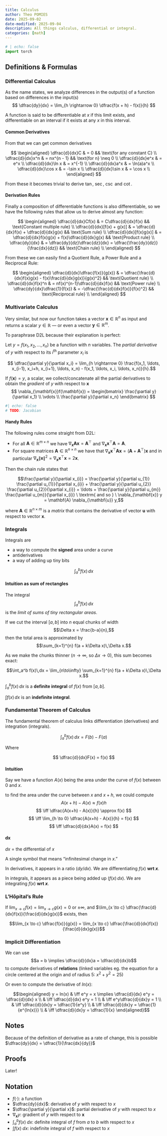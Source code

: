 ```yaml
---
title: Calculus
author: Theo POMIES
date: 2025-09-02
date-modified: 2025-09-04
description: All things calculus, differential or integral.
categories: [math]
---
```


```python
# | echo: false
import torch
```

## Definitions & Formulas
### Differential Calculus

As the name states, we analyze differences in the output(s) of a function based on differences in the input(s)
$$ \dfrac{dy}{dx} = \lim_{h \rightarrow 0} \dfrac{f(x + h) - f(x)}{h} $$

A function is said to be differentiable at $x$ if this limit exists, and differentiable on an interval if it exists at any $x$ in this interval.

#### Common Derivatives
From that we can get common derivatives

$$ \begin{aligned}
    \dfrac{d}{dx}C & = 0 && \text{for any constant C} \\
    \dfrac{d}{dx}x^n & = nx^{n - 1} && \text{for n} \neq 0 \\
    \dfrac{d}{dx}e^x & = e^x \\
    \dfrac{d}{dx}\ln x & = x^{-1} \\
    \dfrac{d}{dx}a^x & = \ln(a)a^x \\
    \dfrac{d}{dx}\cos x & = -\sin x \\
    \dfrac{d}{dx}\sin x & = \cos x \\
\end{aligned} $$

From these it becomes trivial to derive $\tan$, $\sec$, $\csc$ and $\cot$.

#### Derivation Rules
Finally a composition of differentiable functions is also differentiable, so we have the following rules that allow us to derive almost any function:

$$ \begin{aligned}
    \dfrac{d}{dx}Cf(x) & = C\dfrac{d}{dx}f(x) && \text{Constant multiple rule} \\
    \dfrac{d}{dx}[f(x) + g(x)] & = \dfrac{d}{dx}f(x) + \dfrac{d}{dx}g(x) && \text{Sum rule} \\
    \dfrac{d}{dx}[f(x)g(x)] & = \dfrac{d}{dx}f(x)g(x) + f(x)\dfrac{d}{dx}g(x) && \text{Product rule} \\
    \dfrac{dy}{dx} & = \dfrac{dy}{dz}\dfrac{dz}{dx} = \dfrac{\frac{dy}{dz}}{\frac{dx}{dz}} && \text{Chain rule} \\
\end{aligned} $$

From these we can easily find a Quotient Rule, a Power Rule and a Reciprocal Rule:

$$ \begin{aligned}
    \dfrac{d}{dx}\dfrac{f(x)}{g(x)} & = \dfrac{\frac{d}{dx}f(x)g(x) - f(x)\frac{d}{dx}g(x)}{g(x)^2} && \text{Quotient rule} \\
    \dfrac{d}{dx}f(x)^n & = nf(x)^{n-1}\dfrac{d}{dx}f(x) && \text{Power rule} \\
    \dfrac{dy}{dx}\dfrac{1}{f(x)} & = -\dfrac{\frac{d}{dx}f(x)}{f(x)^2} && \text{Reciprocal rule} \\
\end{aligned} $$

### Multivariate Calculus

Very similar, but now our function takes a vector $\mathbf{x} \in \mathbb{R}^n$ as input and returns a scalar $y \in \mathbb{R}$ — or even a vector $\mathbf{y} \in \mathbb{R}^m$.

To paraphrase D2L because their explanation is perfect:

Let $y = f(x_1, x_2, \ldots, x_n)$ be a function with $n$ variables.
The *partial derivative* of $y$
with respect to its $i^\textrm{th}$ parameter $x_i$ is

$$ \dfrac{\partial y}{\partial x_i} = \lim_{h \rightarrow 0} \frac{f(x_1, \ldots, x_{i-1}, x_i+h, x_{i+1}, \ldots, x_n) - f(x_1, \ldots, x_i, \ldots, x_n)}{h}.$$

If $f(\mathbf{x}) = y$, a scalar, we collect/concatenate all the partial derivatives to obtain the _gradient_ of $y$ with respect to $\mathbf{x}$
$$ \nabla_{\mathbf{x}}f(\mathbf{x}) = \begin{bmatrix} \frac{\partial y}{\partial x_1} \\ \vdots \\ \frac{\partial y}{\partial x_n} \end{bmatrix} $$

```python
#| echo: false
# TODO: Jacobian
```

#### Handy Rules

The following rules come straight from D2L:

* For all $\mathbf{A} \in \mathbb{R}^{m \times n}$ we have $\nabla_{\mathbf{x}} \mathbf{A} \mathbf{x} = \mathbf{A}^\top$ and $\nabla_{\mathbf{x}} \mathbf{x}^\top \mathbf{A}  = \mathbf{A}$.
* For square matrices $\mathbf{A} \in \mathbb{R}^{n \times n}$ we have that $\nabla_{\mathbf{x}} \mathbf{x}^\top \mathbf{A} \mathbf{x}  = (\mathbf{A} + \mathbf{A}^\top)\mathbf{x}$ and in particular
$\nabla_{\mathbf{x}} \|\mathbf{x} \|^2 = \nabla_{\mathbf{x}} \mathbf{x}^\top \mathbf{x} = 2\mathbf{x}$.

Then the chain rule states that

$$\frac{\partial y}{\partial x_{i}} = \frac{\partial y}{\partial u_{1}} \frac{\partial u_{1}}{\partial x_{i}} + \frac{\partial y}{\partial u_{2}} \frac{\partial u_{2}}{\partial x_{i}} + \ldots + \frac{\partial y}{\partial u_{m}} \frac{\partial u_{m}}{\partial x_{i}} \ \textrm{ and so } \ \nabla_{\mathbf{x}} y =  \mathbf{A} \nabla_{\mathbf{u}} y,$$

where $\mathbf{A} \in \mathbb{R}^{n \times m}$ is a *matrix*
that contains the derivative of vector $\mathbf{u}$
with respect to vector $\mathbf{x}$.

### Integrals

Integrals are

* a way to compute the **signed** area under a curve
* antiderivatives
* a way of adding up tiny bits

$$ \int_a^b f(x)\,dx $$

#### Intuition as sum of rectangles

The integral
$$\int_a^b f(x)\,dx$$
is the *limit of sums of tiny rectangular areas*.

If we cut the interval $[a,b]$ into $n$ equal chunks of width
$$\Delta x = \frac{b-a}{n},$$
then the total area is approximated by
$$\sum_{k=1}^{n} f(a + k\Delta x)\,\Delta x.$$

As we make the chunks thinner ($n \to \infty$, so $\Delta x \to 0$), this sum becomes exact:

$$\int_a^b f(x)\,dx = \lim_{n\to\infty} \sum_{k=1}^{n} f(a + k\Delta x)\,\Delta x.$$

$\int_a^b f(x)\,dx$ is a **definite integral** of $f(x)$ from $[a,b]$.

$\int f(x)\,dx$ is an **indefinite integral**.

### Fundamental Theorem of Calculus

The fundamental theorem of calculus links differentiation (derivatives) and integration (integrals).

$$ \int_a^b f(x)\,dx = F(b) - F(a)$$

Where

$$ \dfrac{d}{dx}F(x) = f(x) $$

#### Intuition

Say we have a function $A(x)$ being the area under the curve of $f(x)$ between $0$ and $x$.

to find the area under the curve between $x$ and $x+h$, we could compute
$$ A(x+h) - A(x) \approx f(x)h $$
$$ \iff \dfrac{A(x+h) - A(x)}{h} \approx f(x) $$
$$ \iff \lim_{h \to 0} \dfrac{A(x+h) - A(x)}{h} = f(x) $$
$$ \iff \dfrac{d}{dx}A(x) = f(x) $$

#### dx
$dx$ = the differential of $x$

A single symbol that means “infinitesimal change in $x$.”

In derivatives, it appears in a ratio ($dy/dx$). We are differentiating $f(x)$ **wrt $x$**.

In integrals, it appears as a piece being added up ($f(x)\,dx$). We are integrating $f(x)$ **wrt $x$**.

### L'Hôpital's Rule

If $\lim_{x \to c} f(x) = \lim_{x \to c} g(x) = 0$ or $\pm \infty$, and $\lim_{x \to c} \dfrac{\frac{d}{dx}f(x)}{\frac{d}{dx}g(x)}$ exists, then

$$\lim_{x \to c} \dfrac{f(x)}{g(x)} = \lim_{x \to c} \dfrac{\frac{d}{dx}f(x)}{\frac{d}{dx}g(x)}$$

### Implicit Differentiation

We can use
$$a = b \implies \dfrac{d}{dx}a = \dfrac{d}{dx}b$$
to compute derivatives of **relations** (linked variables eg. the equation for a circle centered at the origin and of radius 5: $x^2 + y^2 = 25$)

Or even to compute the derivative of $ln(x)$:

$$\begin{aligned}
y = ln(x) & \iff e^y = x \implies \dfrac{d}{dx} e^y = \dfrac{d}{dx} x \\
& \iff \dfrac{d}{dx} e^y = 1 \\
& \iff e^y\dfrac{d}{dx}y = 1 \\
& \iff \dfrac{d}{dx}y = \dfrac{1}{e^y} \\
& \iff \dfrac{d}{dx}y = \dfrac{1}{e^{ln(x)}} \\
& \iff \dfrac{d}{dx}y = \dfrac{1}{x}
\end{aligned}$$

## Notes

Because of the definition of derivative as a rate of change, this is possible $\dfrac{dy}{dx} = \dfrac{1}{\frac{dx}{dy}}$

## Proofs

Later!

## Notation

* $f(\cdot)$: a function
* $\dfrac{dy}{dx}$: derivative of $y$ with respect to $x$
* $\dfrac{\partial y}{\partial x}$: partial derivative of $y$ with respect to $x$
* $\nabla_{\mathbf{x}} y$: gradient of $y$ with respect to $\mathbf{x}$
* $\int_a^b f(x) \;dx$: definite integral of $f$ from $a$ to $b$ with respect to $x$
* $\int f(x) \;dx$: indefinite integral of $f$ with respect to $x$
